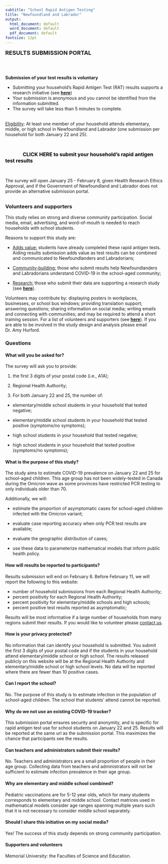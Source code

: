 ```yaml
---
subtitle: "School Rapid Antigen Testing"
title: "Newfoundland and Labrador"
output:
  html_document: default
  word_document: default
  pdf_document: default
fontsize: 12pt
---
```

<font size = 4>**RESULTS SUBMISSION PORTAL**</font size>

\

## {}

<div class="alert alert-info">
**Submission of your test results is voluntary**

- Submitting your household's Rapid Antigen Test (RAT) results supports a research initiative (see [**here**](#research))
- Your submission is anonymous and you cannot be identified from the information submitted.
- The survey will take less than 5 minutes to complete.

\
<u>Eligibility</u>: At least one member of your household attends elementary, middle, or high school in Newfoundland and Labrador (one submission per household for both January 22 and 25). 

\

|              <font size="3"> <font color="black"> **CLICK HERE to submit your household's rapid antigen test results** </font size> </font color>

\

The survey will open January 25 - February 8, given Health Research Ethics Approval, and if the Government of Newfoundland and Labrador does not provide an alternative submission portal.
</div>


## {}

### Volunteers and supporters {#contact}

This study relies on strong and diverse community participation. Social media, email, advertising, and word-of-mouth is needed to reach households with school students.

Reasons to support this study are:

- <u>Adds value:</u> students have already completed these rapid antigen tests. Aiding results submission adds value as test results can be combined and communicated to Newfoundlanders and Labradorians;

- <u>Community-building:</u> those who submit results help Newfoundlanders and Labradorians understand COVID-19  in the school-aged community;

- <u>Research:</u> those who submit their data are supporting a research study (see [**here**](#research)).

Volunteers may contribute by: displaying posters in workplaces, businesses, or school bus windows; providing translation support; answering questions; sharing information on social media; writing emails and connecting with communities; and may be required to attend a short training session. For a list of volunteers and supporters (see [**here**](#volunteers)). If you are able to be involved in the study design and analysis please email Dr. Amy Hurford.


### Questions
#### What will you be asked for?

The survey will ask you to provide:

1. the first 3 digits of your postal code (i.e., A1A);

1. Regional Health Authority;

1. For both January 22 and 25, the number of:

+ elementary/middle school students in your household that tested negative;

+ elementary/middle school students in your household that tested positive (symptoms/no symptoms);

+ high school students in your household that tested negative;

+ high school students in your household that tested positive (symptoms/no symptoms);

#### What is the purpose of this study?

The study aims to estimate COVID-19 prevalence on January 22 and 25 for school-aged children. This age group has not been widely-tested in Canada during the Omicron wave as some provinces have restricted PCR testing to only individuals older than 70.

Additionally, we will:

- estimate the proportion of asymptomatic cases for school-aged children infected with the Omicron variant;

- evaluate case reporting accuracy when only PCR test results are available;

- evaluate the geographic distribution of cases;

- use these data to parameterize mathematical models that inform public health policy.

#### How will results be reported to participants?
Results submission will end on February 8. Before February 11, we will report the following to this website:

- number of household submissions from each Regional Health Authority;
- percent positivity for each Regional Health Authority;
- percent positivity for elementary/middle schools and high schools;
- percent positive test results reported as asymptomatic;

Results will be most informative if a large number of households from many regions submit their results. If you would like to volunteer please [contact us](#contact). 

#### How is your privacy protected?
No information that can identify your household is submitted. You submit the first 3 digits of your postal code and if the students in your household attend elementary/middle school or high school. The results released publicly on this website will be at the Regional Health Authority and elementary/middle school or high school levels. No data will be reported where there are fewer than 10 positive cases. 

#### Can I report the school?
No. The purpose of this study is to estimate infection in the population of school-aged children. The school that students' attend cannot be reported. 

#### Why do we not use an existing COVID-19 tracker?
This submission portal ensures security and anonymity, and is specific for rapid antigen test use for school students on January 22 and 25. Results will be reported at the same url as the submission portal. This maximizes the chance that participants see the results.

#### Can teachers and administrators submit their results?
No. Teachers and administrators are a small proportion of people in their age group. Collecting data from teachers and administrators will not be sufficient to estimate infection prevalence in their age group.

#### Why are elementary and middle school combined?
Pediatric vaccinations are for 5-12 year olds, which for many students corresponds to elementary and middle school. Contact matrices used in mathematical models consider age ranges spanning multiple years such that it is not necessary to consider middle school separately. 

#### Should I share this initiative on my social media?
Yes! The success of this study depends on strong community participation.

#### Supporters and volunteers {#volunteers}
Memorial University: the Faculties of Science and Education.
